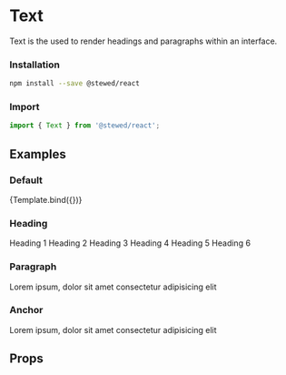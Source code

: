 
<Meta title="Components/Text" component={Text} />

# Text

Text is the used to render headings and paragraphs within an interface.

### Installation

```bash
npm install --save @stewed/react
```

### Import

```js
import { Text } from '@stewed/react';
```

## Examples


### Default

<Canvas>
    <Story
        name="Base"
        args={{
            as: 'p',
            size: 'display-1',
            skin: 'primary',
            children: 'Aa',
        }}
    >
        {Template.bind({})}
    </Story>
</Canvas>

### Heading

<Canvas>
    <Story name="Heading">
        <Text as="h1">Heading 1</Text>
        <Text as="h2">Heading 2</Text>
        <Text as="h3">Heading 3</Text>
        <Text as="h4">Heading 4</Text>
        <Text as="h5">Heading 5</Text>
        <Text as="h6">Heading 6</Text>
    </Story>
</Canvas>

### Paragraph

<Canvas>
    <Story name="Paragraph">
        <Text>Lorem ipsum, dolor sit amet consectetur adipisicing elit</Text>
    </Story>
</Canvas>

### Anchor

<Canvas>
    <Story name="Anchor">
        <Text as="a" href="/">
            Lorem ipsum, dolor sit amet consectetur adipisicing elit
        </Text>
    </Story>
</Canvas>

## Props

<ArgsTable of={Text} />
